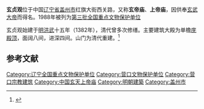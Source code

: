 {{coord|40|24|06|N|122|21|31|E|display=title|scale:10000}}
{{文物保护单位
| 级别 = 全国
| 名称 = 玄贞观
| 图片 = 
| 所在 = [[辽宁省|辽宁省]][[盖州市|盖州市]]
| 分类 = 古建筑
| 时代 = 明
| 编号 = [[第三批全国重点文物保护单位|第三批]]第128项
| 登录 = 1988年1月13日
}}

'''玄贞观'''位于中国[[辽宁省|辽宁省]][[盖州市|盖州市]]红旗大街西关路，又称'''玄帝庙'''、'''上帝庙'''，因供奉[[玄武大帝|玄武大帝]]而得名。1988年被列为[[第三批全国重点文物保护单位|第三批全国重点文物保护单位]]

玄贞观始建于[[明朝|明]][[洪武|洪武]]十五年（1382年），清代曾多次修缮。主要建筑大殿为单檐[[庑殿顶|庑殿顶]]，面阔八间，进深四间。山门为清代重建。<ref>{{Cite book |title=全国重点文物保护单位·第一至第五批·第Ⅱ卷 |publisher=文物出版社 |year=2004 |isbn=7-5010-1525-2 |pages= }}</ref>

==参考文献==
{{reflist}}

{{辽宁全国重点文物保护单位}}

{{DEFAULTSORT:Xuan}}
[[Category:辽宁全国重点文物保护单位|Category:辽宁全国重点文物保护单位]]
[[Category:营口文物保护单位|Category:营口文物保护单位]]
[[Category:营口宗教建筑|Category:营口宗教建筑]]
[[Category:中国玄天上帝庙|Category:中国玄天上帝庙]]
[[Category:明朝建築|Category:明朝建築]]
[[Category:盖州市|Category:盖州市]]